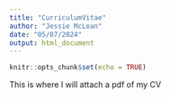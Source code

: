 ```yaml
---
title: "CurriculumVitae"
author: "Jessie McLean"
date: "05/07/2024"
output: html_document
---
```


```r
knitr::opts_chunk$set(echo = TRUE)
```

This is where I will attach a pdf of my CV
